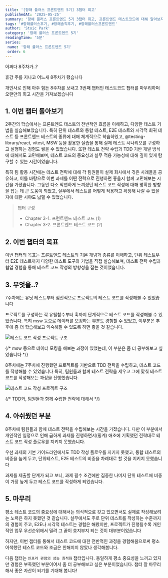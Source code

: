 ```yaml
---
title: '[항해 플러스 프론트엔드 5기] 3챕터 회고'
publishedAt: '2025-05-25'
summary: '항해 플러스 프론트엔드 5기 3챕터 회고, 프론트엔드 테스트코드에 대해 알아보자'
tags: '#항해플러스후기, #항해솔직후기, #항해플러스프론트엔드'
author: 'Stoic Park'
category: '항해 플러스 프론트엔드 5기'
readingTime: '5분'
series:
 name: '항해 플러스 프론트엔드 5기'
 order: 6
---
```


어쩌다 8주차가..?

휴강 주를 지나고 어느새 8주차가 됐습니다

개인사로 인해 아주 힘든 8주차를 보내고 3번째 챕터인 테스트코드 챕터를 마무리하며 오랜만의 회고 시간을 가져보겠습니다

## 1. 이번 챕터 돌아보기

2주간의 학습에서는 프론트엔드 테스트의 전반적인 흐름을 이해하고, 다양한 테스트 기법을 실습해보았습니다. 특히 단위 테스트와 통합 테스트, E2E 테스트와 시각적 회귀 테스트 등 프론트엔드 테스트의 종류에 대해 체계적으로 학습하였고, @testing-library/react, vitest, MSW 등을 활용한 실습을 통해 실제 테스트 시나리오를 구성하고 실행하는 경험도 쌓을 수 있었습니다. 또한 테스트 전략 수립과 TDD 기반 개발 방식에 대해서도 고민해보며, 테스트 코드의 중요성과 실무 적용 가능성에 대해 깊이 있게 탐구할 수 있는 시간이었습니다.

특히 팀 활동 시간에는 테스트 전략에 대해 각 팀원들이 실제 회사에서 겪은 사례들을 공유하고, 이를 바탕으로 이번 과제를 어떤 전략으로 진행하면 좋을지 함께 고민해보는 시간을 가졌습니다. 그동안 다소 막연하게 느껴졌던 테스트 코드 작성에 대해 명확한 방향을 잡는 데 큰 도움이 되었고, 실무에서 테스트를 어떻게 적용하고 확장해 나갈 수 있을지에 대한 시야도 넓힐 수 있었습니다.

> 챕터 구성
>
> - Chapter 3-1. 프런트엔드 테스트 코드 (1)
> - Chapter 3-2. 프론트엔드 테스트 코드 (2)

## 2. 이번 챕터의 목표

이번 챕터의 목표는 프론트엔드 테스트의 기본 개념과 종류를 이해하고, 단위 테스트부터 E2E 테스트까지 다양한 테스트 도구와 기법을 직접 실습해보며, 테스트 전략 수립과 협업 경험을 통해 테스트 코드 작성의 방향성을 잡는 것이었습니다.

## 3. 무엇을..?

7주차에는 유닛 테스트부터 점진적으로 프로젝트의 테스트 코드를 작성해볼 수 있었습니다

프로젝트를 구성하는 각 유틸함수부터 훅까지 단계적으로 테스트 코드를 작성해볼 수 있었습니다.
특히 msw 등으로 데이터를 모킹하는 부분도 경험할 수 있었고, 이부분은 추후에 좀 더 학습해보고 익숙해질 수 있도록 하면 좋을 것 같습니다.

<Image
 src="/images/wil08_image_1.png"
 alt="테스트 코드 작성 프로젝트 구조"
 width={400}
 height={300}
 className="rounded-lg shadow-lg"
/>

{/* msw 등으로 데이터 모킹을 해보는 과정이 있었는데, 이 부분은 좀 더 공부해보고 싶었습니다 */}

8주차에는 7주차에 진행했던 프로젝트를 기반으로 TDD 전략을 수립하고, 테스트 코드를 작성해볼 수 있었습니다
특히, 팀원들과 함께 테스트 전략을 세우고 그에 맞춰 테스트 코드를 작성해보는 과정을 진행했습니다.

<Image
 src="/images/wil08_image02.png"
 alt="테스트 코드 작성 프로젝트 구조"
 width={600}
 height={400}
 className="rounded-lg shadow-lg"
/>

{/* TDD와, 팀원들과 함께 수립한 전략에 대해서 */}

## 4. 아쉬웠던 부분

8주차에 팀원들과 함께 테스트 전략을 수립해보는 시간을 가졌습니다.
다만 이 부분에서 개인적인 일정으로 인해 급하게 과제를 진행하면서(핑계) 애초에 기획했던 전략대로 테스트 코드 작성 플로우를 지키지 못했습니다.

우선 과제의 기본 가이드라인에서도 TDD 작성 플로우를 지키지 못했고, 통합 테스트의 비중을 높게 두고, 단위테스트, E2E 테스트의 비중을 차례대로 할 것을 지키지 못했습니다

과제를 제출할 단계가 되고 보니, 과제 필수 조건에만 집중한 나머지 단위 테스트에 비중이 가장 높게 두고 테스트 코드를 작성하게 되었습니다.

## 5. 마무리

평소 테스트 코드의 중요성에 대해서는 의식적으로 갖고 있으면서도 실제로 작성해보려는 노력은 하지 못했던 것 같습니다.
실무에서도 주로 단위 테스트를 작성하는 수준까지의 경험이 주고, E2E나 시각적 테스트는 경험은 해봤지만, 프로젝트가 진행될수록 개인적인 업무 우선순위에서 밀려 그 끝이 흐지부지 되는 것이 대부분이었습니다

하지만, 이번 챕터를 통해서 테스트 코드에 대한 전반적인 과정을 경험해봄으로써 평소 어색했던 테스트 코드와 조금은 친해지지 않았나 생각해봅니다.

다음 챕터는 `인프라 관점의 성능 최적화` 챕터입니다. 동일하게 평소 중요성을 느끼고 있지만 경험은 부족했던 부분이여서 좀 더 공부해보고 싶은 부분이었습니다.
챕터 잘 마무리해서 좋은 자산이 되기를 기대해 봅니다!
